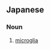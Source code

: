 ==Japanese==
{{ja-kanjitab|しょう|こう|さい|ほう|k4=ぼう|r=y|yomi=o}}

===Noun===
{{ja-noun|しょうこうさいぼう}}

# {{lb|ja|biology|sort=しょうこうさいぼう}} [[microglia]]